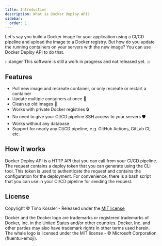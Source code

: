 ```yaml
---
title: Introduction
description: What is Docker Deploy API?
sidebar:
  order: 1
---
```


Let's say you build a Docker image for your application using a CI/CD pipeline and upload the image to a Docker registry.
But how do you update the running containers on your servers with the new image? You can use Docker Deploy API to do that.

:::danger
This software is still a work in progress and not released yet.
:::

## Features
- Pull new image and recreate container, or only recreate or restart a container
- Update multiple containers at once 🔄️
- Clean up old images 🧹
- Works with private Docker registries 🔒
- No need to give your CI/CD pipeline SSH access to your servers 🛡️
- Works without any database
- Support for nearly any CI/CD pipeline, e.g. GitHub Actions, GitLab CI, etc.

## How it works

Docker Deploy API is a HTTP API that you can call from your CI/CD pipeline. The request contains a deploy token that you can generate using the CLI tool.
This token is used to authenticate the request and contains the configuration for the deployment.
For convenience, there is a bash script that you can use in your CI/CD pipeline for sending the request.

## License

Copyright © Timo Kössler - Released under the <a href="https://github.com/timokoessler/docker-deploy-api-docs/blob/main/LICENSE" target="_blank" rel="noopener">MIT license</a>

<div class="legal">Docker and the Docker logo are trademarks or registered trademarks of Docker, Inc. in the United States and/or other countries.
Docker, Inc. and other parties may also have trademark rights in other terms used herein.
The whale logo is licensed under the MIT license - © Microsoft Corporation (fluentui-emoji).</div>